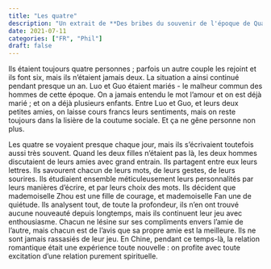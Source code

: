 ```yaml
---
title: "Les quatre"
description: "Un extrait de **Des bribes du souvenir de l'époque de Quatre Mai**, d'Eileen Chang."
date: 2021-07-11
categories: ["FR", "Phil"]
draft: false
---
```


Ils étaient toujours quatre personnes ; parfois un autre couple les
rejoint et ils font six, mais ils n'étaient jamais deux. La situation a
ainsi continué pendant presque un an. Luo et Guo étaient mariés - le
malheur commun des hommes de cette époque. On a jamais entendu le mot
l'amour et on est déjà marié ; et on a déjà plusieurs enfants. Entre Luo
et Guo, et leurs deux petites amies, on laisse cours francs leurs
sentiments, mais on reste toujours dans la lisière de la coutume
sociale. Et ça ne gêne personne non plus.

Les quatre se voyaient presque chaque jour, mais ils s'écrivaient
toutefois aussi très souvent. Quand les deux filles n'étaient pas là,
les deux hommes discutaient de leurs amies avec grand entrain. Ils
partagent entre eux leurs lettres. Ils savourent chacun de leurs mots,
de leurs gestes, de leurs sourires. Ils étudiaient ensemble
méticuleusement leurs personnalités par leurs manières d'écrire, et par
leurs choix des mots. Ils décident que mademoiselle Zhou est une fille
de courage, et mademoiselle Fan une de quiétude. Ils analysent tout, de
toute la profondeur, ils n'en ont trouvé aucune nouveauté depuis
longtemps, mais ils continuent leur jeu avec enthousiasme. Chacun ne
lésine sur ses compliments envers l'amie de l'autre, mais chacun est de
l'avis que sa propre amie est la meilleure. Ils ne sont jamais rassasiés
de leur jeu. En Chine, pendant ce temps-là, la relation romantique était
une expérience toute nouvelle : on profite avec toute excitation d'une
relation purement spirituelle.
